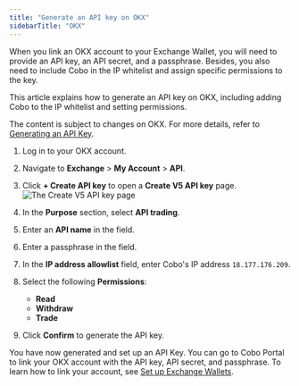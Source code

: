 ```yaml
---
title: "Generate an API key on OKX"
sidebarTitle: "OKX"
---
```


When you link an OKX account to your Exchange Wallet, you will need to provide an API key, an API secret, and a passphrase. Besides, you also need to include Cobo in the IP whitelist and assign specific permissions to the key.

This article explains how to generate an API key on OKX, including adding Cobo to the IP whitelist and setting permissions.

<Note>The content is subject to changes on OKX. For more details, refer to <a href="https://www.okx.com/docs-v5/en/#overview-v5-api-key-creation">Generating an API Key</a>.</Note>

1. Log in to your OKX account.
2. Navigate to **Exchange** > **My Account** > **API**.
3. Click **+ Create API key** to open a **Create V5 API key** page.
    <img src="/en/images/exchange-wallet/okx.png" className="screenshot_modal" alt="The Create V5 API key page" />
4. In the **Purpose** section, select **API trading**.
4. Enter an **API name** in the field.
5. Enter a passphrase in the field.
6. In the **IP address allowlist** field, enter Cobo's IP address `18.177.176.209`.
7. Select the following **Permissions**:
    - **Read**
    - **Withdraw**
    - **Trade**

8. Click **Confirm** to generate the API key.

You have now generated and set up an API Key. You can go to Cobo Portal to link your OKX account with the API key, API secret, and passphrase. To learn how to link your account, see [Set up Exchange Wallets](set-up). 
